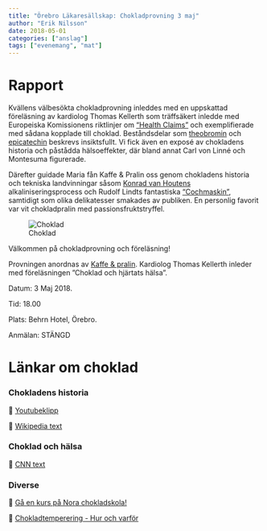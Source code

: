 ```yaml
---
title: "Örebro Läkaresällskap: Chokladprovning 3 maj"
author: "Erik Nilsson"
date: 2018-05-01
categories: ["anslag"]
tags: ["evenemang", "mat"]
---
```


# Rapport

Kvällens välbesökta chokladprovning inleddes med en uppskattad föreläsning av kardiolog Thomas Kellerth som träffsäkert inledde med Europeiska Komissionens riktlinjer om ["Health Claims"](https://ec.europa.eu/food/safety/labelling_nutrition/claims/health_claims_en) och exemplifierade med sådana kopplade till choklad. Beståndsdelar som [theobromin](https://en.wikipedia.org/wiki/Theobromine) och [epicatechin](https://pubchem.ncbi.nlm.nih.gov/compound/_-_-Epicatechin#section=Top) beskrevs insiktsfullt. Vi fick även en exposé av chokladens historia och påstådda hälsoeffekter, där bland annat Carl von Linné och Montesuma figurerade.

Därefter guidade Maria fån Kaffe & Pralin oss genom chokladens historia och tekniska landvinningar såsom [Konrad van Houtens](https://en.wikipedia.org/wiki/Coenraad_Johannes_van_Houten) alkaliniseringsprocess och Rudolf Lindts fantastiska ["Cochmaskin"](https://en.wikipedia.org/wiki/Rodolphe_Lindt), samtidigt som olika delikatesser smakades av publiken. En personlig favorit var vit chokladpralin med passionsfruktstryffel.

![Choklad](/affisch_choklad.jpg)

Välkommen på chokladprovning och föreläsning! 

Provningen anordnas av [Kaffe & pralin](https://www.kaffepralin.com/). Kardiolog Thomas Kellerth inleder med föreläsningen ”Choklad och hjärtats hälsa”.

Datum: 3 Maj 2018.

Tid: 18.00

Plats: Behrn Hotel, Örebro.

Anmälan: STÄNGD

<!-- Anmälan: Senast 2018-04-17 via [detta webb-formulär](https://goo.gl/forms/oqdmZgxpHsOzflyM2). -->

<!-- Antalet platser är begränsade och ett bekräftelsemail kommer att skickas efter 17 april. -->

# Länkar om choklad

### Chokladens historia

&#x1F517; [Youtubeklipp](https://www.youtube.com/watch?v=ibjUpk9Iagk)

&#x1F517; [Wikipedia text](https://en.wikipedia.org/wiki/History_of_chocolate)

### Choklad och hälsa

&#x1F517; [CNN text](https://edition.cnn.com/2016/02/10/health/chocolate-health-benefits/index.html)

### Diverse

&#x1F517; [Gå en kurs på Nora chokladskola!](http://www.chokladskolan.com/)

&#x1F517; [Chokladtemperering - Hur och varför](https://www.ecolechocolat.com/en/chocolate-tempering.html)

